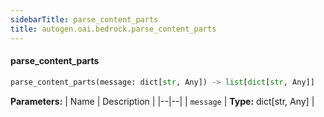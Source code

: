 ```yaml
---
sidebarTitle: parse_content_parts
title: autogen.oai.bedrock.parse_content_parts
---
```


<code class="doc-symbol doc-symbol-heading doc-symbol-function"></code>
#### parse_content_parts

```python
parse_content_parts(message: dict[str, Any]) -> list[dict[str, Any]]
```

    

<b>Parameters:</b>
| Name | Description |
|--|--|
| `message` | **Type:** dict[str, Any] |

<br />